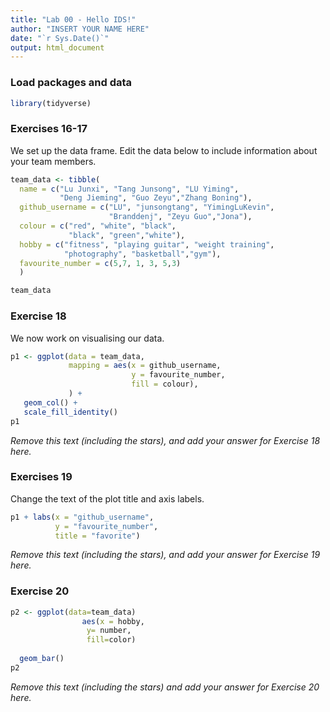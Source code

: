 ```yaml
---
title: "Lab 00 - Hello IDS!"
author: "INSERT YOUR NAME HERE"
date: "`r Sys.Date()`"
output: html_document
---
```


### Load packages and data

```r
library(tidyverse) 

```

### Exercises 16-17

We set up the data frame. Edit the data below to include information about your team members.

```r
team_data <- tibble(
  name = c("Lu Junxi", "Tang Junsong", "LU Yiming", 
           "Deng Jieming", "Guo Zeyu","Zhang Boning"),
  github_username = c("LU", "junsongtang", "YimingLuKevin", 
                      "Branddenj", "Zeyu Guo","Jona"), 
  colour = c("red", "white", "black", 
             "black", "green","white"),
  hobby = c("fitness", "playing guitar", "weight training", 
            "photography", "basketball","gym"),
  favourite_number = c(5,7, 1, 3, 5,3)
  )

team_data
```

### Exercise 18

We now work on visualising our data. 

```r
p1 <- ggplot(data = team_data, 
             mapping = aes(x = github_username, 
                           y = favourite_number,
                           fill = colour), 
             ) +
   geom_col() +
   scale_fill_identity()
p1
```


*Remove this text (including the stars), and add your answer for Exercise 18 here.*

### Exercises 19

Change the text of the plot title and axis labels.

```r
p1 + labs(x = "github_username", 
          y = "favourite_number",
          title = "favorite")
```

*Remove this text (including the stars), and add your answer for Exercise 19 here.*

### Exercise 20

```r
p2 <- ggplot(data=team_data) 
                aes(x = hobby,
                 y= number,
                 fill=color)
  
  geom_bar()
p2 

```

*Remove this text (including the stars) and add your answer for Exercise 20 here.*
